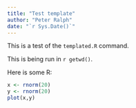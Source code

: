 ```yaml
---
title: "Test template"
author: "Peter Ralph"
date: "`r Sys.Date()`"
---
```


This is a test of the `templated.R` command.

This is being run in `r getwd()`.

Here is some R:
```r
x <- rnorm(20)
y <- rnorm(20)
plot(x,y)
```
